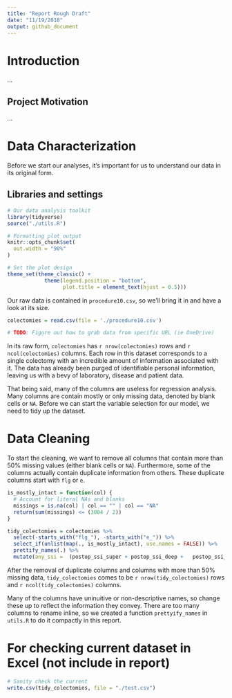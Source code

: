 ```yaml
---
title: "Report Rough Draft"
date: "11/19/2018"
output: github_document
---
```


# Introduction 

...

## Project Motivation

...

# Data Characterization

Before we start our analyses, it's important for us to understand our data in its original form.

## Libraries and settings

```r
# Our data analysis toolkit
library(tidyverse)
source("./utils.R")

# Formatting plot output
knitr::opts_chunk$set(
  out.width = "90%"
)

# Set the plot design
theme_set(theme_classic() + 
            theme(legend.position = "bottom", 
                  plot.title = element_text(hjust = 0.5)))
```

Our raw data is contained in `procedure10.csv`, so we'll bring it in and have a look at its size. 

```r
colectomies = read.csv(file = './procedure10.csv') 

# TODO: Figure out how to grab data from specific URL (ie OneDrive)
```

In its raw form, `colectomies` has `r nrow(colectomies)` rows and `r ncol(colectomies)` columns. Each row in this dataset corresponds to a single colectomy with an incredible amount of information associated with it. The data has already been purged of identifiable personal information, leaving us with a bevy of laboratory, disease and patient data. 

That being said, many of the columns are useless for regression analysis. Many columns are contain mostly or only missing data, denoted by blank cells or `NA`. Before we can start the variable selection for our model, we need to tidy up the dataset. 

# Data Cleaning

To start the cleaning, we want to remove all columns that contain more than 50% missing values (either blank cells or `NA`). Furthermore, some of the columns actually contain duplicate information from others. These duplicate columns start with `flg` or `e`. 

```r
is_mostly_intact = function(col) {
  # Account for literal NAs and blanks
  missings = is.na(col) | col == "" | col == "NA"
  return(sum(missings) <= (3084 / 2))
}

tidy_colectomies = colectomies %>% 
  select(-starts_with("flg_"), -starts_with("e_")) %>% 
  select_if(unlist(map(., is_mostly_intact), use.names = FALSE)) %>% 
  prettify_names(.) %>% 
  mutate(any_ssi =  (postop_ssi_super + postop_ssi_deep + 	postop_ssi_organspace) >= 1)
```

After the removal of duplicate columns and columns with more than 50% missing data, `tidy_colectomies` comes to be `r nrow(tidy_colectomies)` rows and `r ncol(tidy_colectomies)` columns. 

Many of the columns have uninuitive or non-descriptive names, so change these up to reflect the information they convey. There are too many columns to rename inline, so we created a function `prettyify_names` in `utils.R` to do it compactly in this report. 



# For checking current dataset in Excel (not include in report)

```r
# Sanity check the current
write.csv(tidy_colectomies, file = "./test.csv")
```




